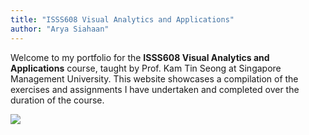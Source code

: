 ```yaml
---
title: "ISSS608 Visual Analytics and Applications"
author: "Arya Siahaan"
---
```


Welcome to my portfolio for the **ISSS608 Visual Analytics and Applications** course, taught by Prof. Kam Tin Seong at Singapore Management University. This website showcases a compilation of the exercises and assignments I have undertaken and completed over the duration of the course.

![](vaclass2.png)
